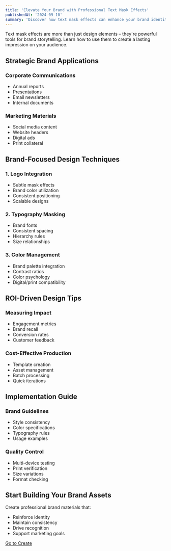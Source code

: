 ```yaml
---
title: 'Elevate Your Brand with Professional Text Mask Effects'
publishedAt: '2024-09-10'
summary: 'Discover how text mask effects can enhance your brand identity and create memorable marketing materials that resonate with your audience.'
---
```


Text mask effects are more than just design elements – they're powerful tools for brand storytelling. Learn how to use them to create a lasting impression on your audience.

## Strategic Brand Applications

### Corporate Communications
- Annual reports
- Presentations
- Email newsletters
- Internal documents

### Marketing Materials
- Social media content
- Website headers
- Digital ads
- Print collateral

## Brand-Focused Design Techniques

### 1. Logo Integration
- Subtle mask effects
- Brand color utilization
- Consistent positioning
- Scalable designs

### 2. Typography Masking
- Brand fonts
- Consistent spacing
- Hierarchy rules
- Size relationships

### 3. Color Management
- Brand palette integration
- Contrast ratios
- Color psychology
- Digital/print compatibility

## ROI-Driven Design Tips

### Measuring Impact
- Engagement metrics
- Brand recall
- Conversion rates
- Customer feedback

### Cost-Effective Production
- Template creation
- Asset management
- Batch processing
- Quick iterations

## Implementation Guide

### Brand Guidelines
- Style consistency
- Color specifications
- Typography rules
- Usage examples

### Quality Control
- Multi-device testing
- Print verification
- Size variations
- Format checking

## Start Building Your Brand Assets

Create professional brand materials that:
- Reinforce identity
- Maintain consistency
- Drive recognition
- Support marketing goals


<div className="mt-8 text-center">
  <a 
    href="/app" 
    className="px-8 py-3 text-white bg-blue-600 rounded-full hover:bg-blue-700 transition-colors"
  >
    Go to Create
  </a>
</div> 